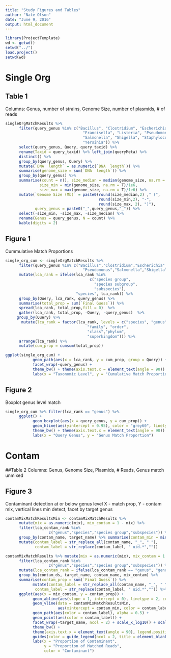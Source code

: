 ```yaml
---
title: "Study Figures and Tables"
author: "Nate Olson"
date: "June 9, 2016"
output: html_document
---
```


```r
library(ProjectTemplate)
wd <- getwd()
setwd("../")
load.project()
setwd(wd)
```

# Single Org
## Table 1
Columns: Genus, number of strains, Genome Size, number of plasmids, # of reads
```r
singleOrgMatchResults %>% 
      filter(query_genus %in% c("Bacillus", "Clostridium", "Escherichia", 
                                  "Francisella", "Listeria", "Pseudomonas", 
                                  "Salmonella", "Shigella", "Staphylococcus", 
                                  "Yersinia")) %>% 
      select(query_genus, Query, query_taxid) %>% 
      rename(Taxid = query_taxid) %>% left_join(queryMeta) %>% 
      distinct() %>% 
      group_by(query_genus, Query) %>% 
      mutate(`DNA  length` = as.numeric(`DNA  length`)) %>% 
      summarise(genome_size = sum(`DNA  length`)) %>% 
      group_by(query_genus) %>% 
      summarise(count = n(), size_median = median(genome_size, na.rm = T)/1e6, 
               size_min = min(genome_size, na.rm = T)/1e6, 
               size_max = max(genome_size, na.rm = T)/1e6) %>% 
      mutate(`Genome Size (Mb)` = paste0(round(size_median,2) ," (", 
                                         round(size_min,2), "-", 
                                         round(size_max, 2), ")"),
             query_genus = paste0("_",query_genus,"_")) %>% 
      select(-size_min, -size_max, -size_median) %>% 
      rename(Genus = query_genus, N = count) %>% 
      kable(digits = 2)
```

## Figure 1
Cummulative Match Proportions
```r
single_org_cum <- singleOrgMatchResults %>%
      filter(query_genus %in% c("Bacillus","Clostridium","Escherichia","Francisela","Listeria",
                                  "Pseudomonas","Salmonella","Shigella","Staphylococcus","Yersinia")) %>% 
      mutate(lca_rank = ifelse(lca_rank %in% 
                                     c("species group", 
                                       "species subgroup", 
                                       "subspecies"), 
                               "species", lca_rank)) %>% 
      group_by(Query, lca_rank, query_genus) %>% 
      summarise(total_prop = sum(`Final Guess`)) %>% 
      spread(lca_rank, total_prop,fill = 0)  %>% 
      gather(lca_rank, total_prop, -Query, -query_genus)  %>% 
     group_by(Query) %>% 
       mutate(lca_rank = factor(lca_rank, levels = c("species", "genus", 
                                    "family", "order", 
                                    "class","phylum",
                                    "superkingdom"))) %>%
      arrange(lca_rank) %>% 
      mutate(cum_prop = cumsum(total_prop))
```

```r
ggplot(single_org_cum) + 
            geom_path(aes(x = lca_rank, y = cum_prop, group = Query)) +
            facet_wrap(~query_genus) + 
            theme_bw() + theme(axis.text.x = element_text(angle = 90)) +
            labs(x = "Taxonomic Level", y = "Cumulative Match Proportion")
```

## Figure 2 
Boxplot genus level match
```r
single_org_cum %>% filter(lca_rank == "genus") %>% 
      ggplot() + 
            geom_boxplot(aes(x = query_genus, y = cum_prop)) + 
            geom_hline(aes(yintercept = 0.95), color = "grey60", linetype = 2) + 
            theme_bw() + theme(axis.text.x = element_text(angle = 90)) +
            labs(x = "Query Genus", y = "Genus Match Proportion")
```


# Contam
##Table 2
Columns: Genus, Genome Size, Plasmids, # Reads, Genus match unmixed


## Figure 3
Contaminant detection at or below genus level
X - match prop, Y - contam mix, vertical lines min detect, facet by target genus
```r
contamMixMatchResultsMin <- contamMixMatchResults %>% 
      mutate(mix = as.numeric(mix), mix_contam = 1 - mix) %>% 
      filter(lca_contam_rank %in% 
                   c("genus","species","species group","subspecies")) %>% 
      group_by(contam_name, target_name) %>% summarise(contam_min = min(mix_contam)) %>% 
      mutate(contam_label = str_replace_all(contam_name, "_", " "),
             contam_label = str_replace(contam_label, " uid.*",""))

contamMixMatchResults %>% mutate(mix = as.numeric(mix), mix_contam = 1 - mix) %>% 
      filter(lca_contam_rank %in% 
                   c("genus","species","species group","subspecies")) %>% 
      mutate(lca_contam_rank = ifelse(lca_contam_rank == "genus", "genus","species")) %>% 
      group_by(contam_ds, target_name, contam_name, mix_contam) %>%
      summarise(contam_prop = sum(`Final Guess`)) %>% 
            mutate(contam_label = str_replace_all(contam_name, "_", " "),
             contam_label = str_replace(contam_label, " uid.*","")) %>% 
      ggplot(aes(x = mix_contam, y = contam_prop)) +
            geom_abline(aes(slope = 1, intercept = 0), linetype = 2, color = "grey60") +
            geom_vline(data = contamMixMatchResultsMin, 
                       aes(xintercept = contam_min, color = contam_label), linetype = 3) +
            geom_path(aes(color = contam_label), alpha = 0.5) + 
            geom_point(aes(color = contam_label)) + 
            facet_wrap(~target_name, ncol = 2) + scale_x_log10() + scale_y_log10() + 
            theme_bw() +
            theme(axis.text.x = element_text(angle = 90), legend.position = "bottom") +
            guides(color = guide_legend(ncol = 2, title = element_blank())) + 
            labs(x = "Proportion of Contaminant",
                 y = "Proportion of Matched Reads", 
                 color = "Contaminant")
```

